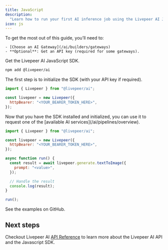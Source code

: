 ```yaml
---
title: JavaScript
description:
  "Learn how to run your first AI inference job using the Livepeer AI JS SDK."
icon: js
---
```


<Steps>
  <Step title="Prerequisites">
  To get the most out of this guide, you’ll need to:

    - [Choose an AI Gateway](/ai/builders/gateways)
    - **Optional**: Get an API key (required for some gateways).

  </Step>

  <Step title="Install the SDK">
  Get the Livepeer AI JavaScript SDK.

```bash
npm add @livepeer/ai
```

  </Step>
  
  <Step title="Initialize the SDK">
  The first step is to initialize the SDK (with your API key if required).

```js
import { Livepeer } from "@livepeer/ai";

const livepeer = new Livepeer({
  httpBearer: "<YOUR_BEARER_TOKEN_HERE>",
});
```

  </Step>
  <Step title="Use the SDK">
  Now that you have the SDK installed and initialized, you can use it to request one of the [available AI services](/ai/pipelines/overview).

```js
import { Livepeer } from "@livepeer/ai";

const livepeer = new Livepeer({
  httpBearer: "<YOUR_BEARER_TOKEN_HERE>",
});

async function run() {
  const result = await livepeer.generate.textToImage({
    prompt: "<value>",
  });

  // Handle the result
  console.log(result);
}

run();
```

  </Step>
  
  <Step title="Try it yourself">
    <Card
      title="Javascript Examples"
      href="https://github.com/livepeer/livepeer-ai-js/tree/main/docs/sdks/generate#generate"
      icon="arrow-up-right-from-square"
    >
        See the examples on GitHub.
    </Card>
  </Step>
</Steps>

## Next steps

Checkout Livepeer AI [API Reference](/ai/api-reference) to learn more about the
Livepeer AI API and the Javascript SDK.
